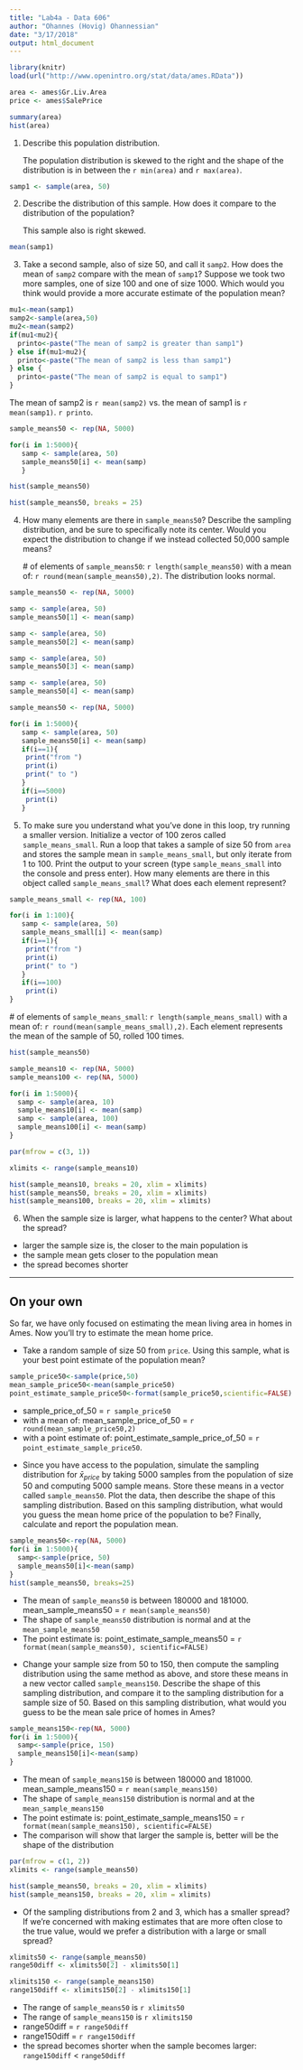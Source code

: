 ```yaml
---
title: "Lab4a - Data 606"
author: "Ohannes (Hovig) Ohannessian"
date: "3/17/2018"
output: html_document
---
```



```r
library(knitr)
load(url("http://www.openintro.org/stat/data/ames.RData"))
```


```r
area <- ames$Gr.Liv.Area
price <- ames$SalePrice
```


```r
summary(area)
hist(area)
```

1.  Describe this population distribution.
<div class="alert alert-warning">
The population distribution is skewed to the right and the shape of the distribution is in between the `r min(area)` and `r max(area)`.
</div>

```r
samp1 <- sample(area, 50)
```


2.  Describe the distribution of this sample. How does it compare to the distribution of the population?
<div class="alert alert-warning">
This sample also is right skewed.
</div>


```r
mean(samp1)
```



3.  Take a second sample, also of size 50, and call it `samp2`.  How does the 
    mean of `samp2` compare with the mean of `samp1`?  Suppose we took two 
    more samples, one of size 100 and one of size 1000. Which would you think 
    would provide a more accurate estimate of the population mean?
```r
mu1<-mean(samp1)
samp2<-sample(area,50)
mu2<-mean(samp2)
if(mu1<mu2){
  printo<-paste("The mean of samp2 is greater than samp1")
} else if(mu1>mu2){
  printo<-paste("The mean of samp2 is less than samp1")
} else {
  printo<-paste("The mean of samp2 is equal to samp1")
}
```

<div class="alert alert-warning">
The mean of samp2 is `r mean(samp2)` vs. the mean of samp1 is `r mean(samp1)`. `r printo`.
</div>


```r
sample_means50 <- rep(NA, 5000)

for(i in 1:5000){
   samp <- sample(area, 50)
   sample_means50[i] <- mean(samp)
   }

hist(sample_means50)
```


```r
hist(sample_means50, breaks = 25)
```


4.  How many elements are there in `sample_means50`?  Describe the sampling 
    distribution, and be sure to specifically note its center.  Would you 
    expect the distribution to change if we instead collected 50,000 sample 
    means?
<div class="alert alert-warning">
\# of elements of `sample_means50`: `r length(sample_means50)` with a mean of: `r round(mean(sample_means50),2)`. The distribution looks normal.
</div>

```r
sample_means50 <- rep(NA, 5000)

samp <- sample(area, 50)
sample_means50[1] <- mean(samp)

samp <- sample(area, 50)
sample_means50[2] <- mean(samp)

samp <- sample(area, 50)
sample_means50[3] <- mean(samp)

samp <- sample(area, 50)
sample_means50[4] <- mean(samp)
```


```r
sample_means50 <- rep(NA, 5000)

for(i in 1:5000){
   samp <- sample(area, 50)
   sample_means50[i] <- mean(samp)
   if(i==1){
    print("from ")
    print(i)
    print(" to ")
   }
   if(i==5000)
    print(i)
   }
```


5.  To make sure you understand what you've done in this loop, try running a 
    smaller version.  Initialize a vector of 100 zeros called 
    `sample_means_small`.  Run a loop that takes a sample of size 50 from 
    `area` and stores the sample mean in `sample_means_small`, but only 
    iterate from 1 to 100.  Print the output to your screen (type 
    `sample_means_small` into the console and press enter).  How many elements 
    are there in this object called `sample_means_small`? What does each 
    element represent?

```r
sample_means_small <- rep(NA, 100)

for(i in 1:100){
   samp <- sample(area, 50)
   sample_means_small[i] <- mean(samp)
   if(i==1){
    print("from ")
    print(i)
    print(" to ")
   }
   if(i==100)
    print(i)
}
```

<div class="alert alert-warning">
\# of elements of `sample_means_small`: `r length(sample_means_small)` with a mean of: `r round(mean(sample_means_small),2)`. Each element represents the mean of the sample of 50, rolled 100 times.
</div>

```r
hist(sample_means50)
```


```r
sample_means10 <- rep(NA, 5000)
sample_means100 <- rep(NA, 5000)

for(i in 1:5000){
  samp <- sample(area, 10)
  sample_means10[i] <- mean(samp)
  samp <- sample(area, 100)
  sample_means100[i] <- mean(samp)
}
```



```r
par(mfrow = c(3, 1))

xlimits <- range(sample_means10)

hist(sample_means10, breaks = 20, xlim = xlimits)
hist(sample_means50, breaks = 20, xlim = xlimits)
hist(sample_means100, breaks = 20, xlim = xlimits)
```


6.  When the sample size is larger, what happens to the center?  What about the spread?

<div class="alert alert-warning">
* larger the sample size is, the closer to the main population is
* the sample mean gets closer to the population mean
* the spread becomes shorter
</div>

* * *
## On your own

So far, we have only focused on estimating the mean living area in homes in 
Ames.  Now you'll try to estimate the mean home price.

-   Take a random sample of size 50 from `price`. Using this sample, what is 
    your best point estimate of the population mean?

```r
sample_price50<-sample(price,50)
mean_sample_price50<-mean(sample_price50)
point_estimate_sample_price50<-format(sample_price50,scientific=FALSE)
```

<div class="alert alert-warning">
* sample_price_of_50 = `r sample_price50`
* with a mean of: mean_sample_price_of_50 = `r round(mean_sample_price50,2)` 
* with a point estimate of: point_estimate_sample_price_of_50 = `r point_estimate_sample_price50`.
</div>

-   Since you have access to the population, simulate the sampling 
    distribution for $\bar{x}_{price}$ by taking 5000 samples from the 
    population of size 50 and computing 5000 sample means.  Store these means 
    in a vector called `sample_means50`. Plot the data, then describe the 
    shape of this sampling distribution. Based on this sampling distribution, 
    what would you guess the mean home price of the population to be? Finally, 
    calculate and report the population mean.

```r
sample_means50<-rep(NA, 5000)
for(i in 1:5000){
  samp<-sample(price, 50)
  sample_means50[i]<-mean(samp)
}
hist(sample_means50, breaks=25)
```

<div class="alert alert-warning">
* The mean of `sample_means50` is between 180000 and 181000. mean_sample_means50 = `r mean(sample_means50)`
* The shape of `sample_means50` distribution is normal and at the `mean_sample_means50`
* The point estimate is: point_estimate_sample_means50 = `r format(mean(sample_means50), scientific=FALSE)`
</div>

-   Change your sample size from 50 to 150, then compute the sampling 
    distribution using the same method as above, and store these means in a 
    new vector called `sample_means150`. Describe the shape of this sampling 
    distribution, and compare it to the sampling distribution for a sample 
    size of 50.  Based on this sampling distribution, what would you guess to 
    be the mean sale price of homes in Ames?

```r
sample_means150<-rep(NA, 5000)
for(i in 1:5000){
  samp<-sample(price, 150)
  sample_means150[i]<-mean(samp)
}
```

<div class="alert alert-warning">
* The mean of `sample_means150` is between 180000 and 181000. mean_sample_means150 = `r mean(sample_means150)`
* The shape of `sample_means150` distribution is normal and at the `mean_sample_means150`
* The point estimate is: point_estimate_sample_means150 = `r format(mean(sample_means150), scientific=FALSE)`
* The comparison will show that larger the sample is, better will be the shape of the distribution
</div>

```r
par(mfrow = c(1, 2))
xlimits <- range(sample_means50)

hist(sample_means50, breaks = 20, xlim = xlimits)
hist(sample_means150, breaks = 20, xlim = xlimits)
```

-   Of the sampling distributions from 2 and 3, which has a smaller spread?  If
    we're concerned with making estimates that are more often close to the 
    true value, would we prefer a distribution with a large or small spread?
```r
xlimits50 <- range(sample_means50)
range50diff <- xlimits50[2] - xlimits50[1]

xlimits150 <- range(sample_means150)
range150diff <- xlimits150[2] - xlimits150[1]
```

<div class="alert alert-warning">
* The range of `sample_means50` is `r xlimits50`
* The range of `sample_means150` is `r xlimits150`
* range50diff = `r range50diff`
* range150diff = `r range150diff`
* the spread becomes shorter when the sample becomes larger: `range150diff` < `range50diff`
</div>



